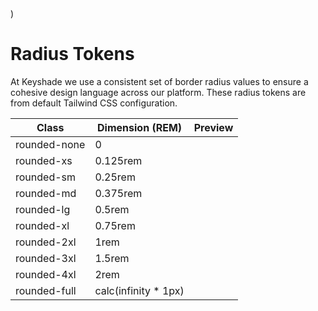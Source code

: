 
  <div className={`aspect-square h-32 w-32 bg-gray-300 ${radius} border`} />
)

<Meta title="Tokens/Radius" />

# Radius Tokens

At Keyshade we use a consistent set of border radius values to ensure a cohesive design language across our platform. These radius tokens are from default Tailwind CSS configuration.

<table>
  <thead>
    <tr>
      <th>Class</th>
      <th>Dimension (REM)</th>
      <th>Preview</th>
    </tr>
  </thead>
  <tbody>
    <tr>
      <td>rounded-none</td>
      <td>0</td>
      <td>
        <Radius radius="rounded-none" />
      </td>
    </tr>
    <tr>
      <td>rounded-xs</td>
      <td>0.125rem</td>
      <td>
        <Radius radius="rounded-xs" />
      </td>
    </tr>
    <tr>
      <td>rounded-sm</td>
      <td>0.25rem</td>
      <td>
        <Radius radius="rounded-sm" />
      </td>
    </tr>
    <tr>
      <td>rounded-md</td>
      <td>0.375rem</td>
      <td>
        <Radius radius="rounded-md" />
      </td>
    </tr>
    <tr>
      <td>rounded-lg</td>
      <td>0.5rem</td>
      <td>
        <Radius radius="rounded-lg" />
      </td>
    </tr>
    <tr>
      <td>rounded-xl</td>
      <td>0.75rem</td>
      <td>
        <Radius radius="rounded-xl" />
      </td>
    </tr>
    <tr>
      <td>rounded-2xl</td>
      <td>1rem</td>
      <td>
        <Radius radius="rounded-2xl" />
      </td>
    </tr>
    <tr>
      <td>rounded-3xl</td>
      <td>1.5rem</td>
      <td>
        <Radius radius="rounded-3xl" />
      </td>
    </tr>
    <tr>
      <td>rounded-4xl</td>
      <td>2rem</td>
      <td>
        <Radius radius="rounded-4xl" />
      </td>
    </tr>
    <tr>
      <td>rounded-full</td>
      <td>calc(infinity * 1px)</td>
      <td>
        <Radius radius="rounded-full" />
      </td>
    </tr>
  </tbody>
</table>
